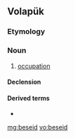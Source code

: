 ==Volapük==

===Etymology===
{{prefix|be|seid|lang=vo}}

===Noun===
{{vo-noun}}

# [[occupation]]

====Declension====
{{vo-decl-noun}}

====Derived terms====
* {{l|vo|beseidan}}

[[mg:beseid]]
[[vo:beseid]]